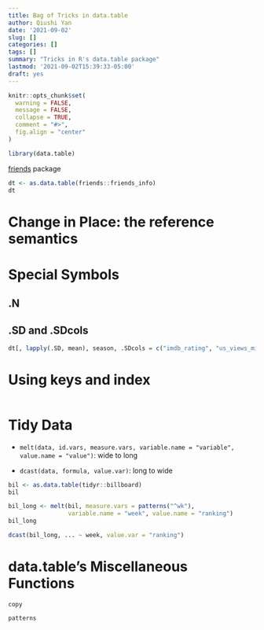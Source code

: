 ```yaml
---
title: Bag of Tricks in data.table
author: Qiushi Yan
date: '2021-09-02'
slug: []
categories: []
tags: []
summary: "Tricks in R's data.table package"
lastmod: '2021-09-02T15:39:33-05:00'
draft: yes
---
```


```r
knitr::opts_chunk$set(
  warning = FALSE,
  message = FALSE,
  collapse = TRUE,
  comment = "#>", 
  fig.align = "center"
)
```


```r
library(data.table)
```

[friends](https://github.com/EmilHvitfeldt/friends) package

```r
dt <- as.data.table(friends::friends_info)
dt
```


# Change in Place: the reference semantics 

# Special Symbols

## .N 

## .SD and .SDcols 

```r
dt[, lapply(.SD, mean), season, .SDcols = c("imdb_rating", "us_views_millions")]
```


# Using keys and index 

```r

```



# Tidy Data

- `melt(data, id.vars, measure.vars, variable.name = "variable", value.name = "value")`: wide to long

- `dcast(data, formula, value.var)`: long to wide 

```r
bil <- as.data.table(tidyr::billboard)
bil
```


```r
bil_long <- melt(bil, measure.vars = patterns("^wk"), 
                 variable.name = "week", value.name = "ranking")
bil_long
```


```r
dcast(bil_long, ... ~ week, value.var = "ranking")
```



# data.table's Miscellaneous Functions 

`copy`

`patterns`
